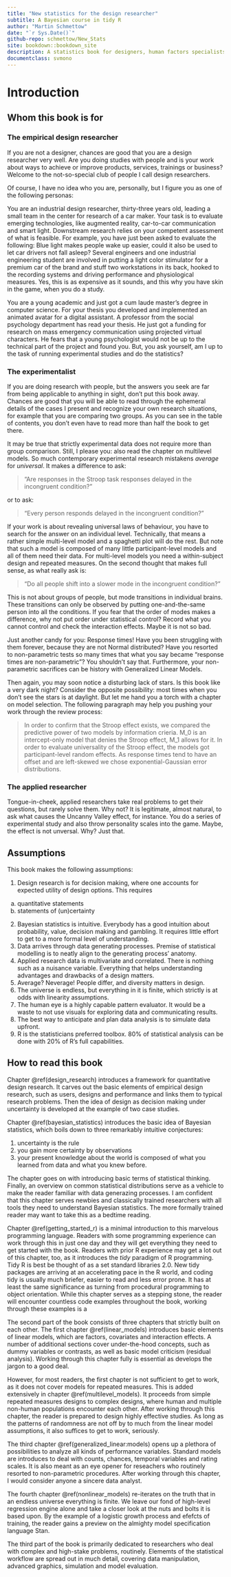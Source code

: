 ```yaml
---
title: "New statistics for the design researcher"
subtitle: A Bayesian course in tidy R
author: "Martin Schmettow"
date: "`r Sys.Date()`"
github-repo: schmettow/New_Stats
site: bookdown::bookdown_site
description: A statistics book for designers, human factors specialists, UX researchers,  applied psychologists and everyone else who works hard to make this world a better  place.
documentclass: svmono
---
```


# Introduction


## Whom this book is for

### The empirical design researcher

If you are not a designer, chances are good that you are a design researcher very well. Are you doing studies with people and is your work about ways to achieve or improve products, services, trainings or business? Welcome to the not-so-special  club of people I call design researchers. 

Of course, I have no idea who you are, personally, but I figure you as one of the following personas:

You are an industrial design researcher, thirty-three years old, leading a small team in the center for research of a car maker. Your task is to evaluate emerging technologies, like augmented reality, car-to-car communication and smart light. Downstream research relies on your competent assessment of what is feasible. For example, you have just been asked to evaluate the following: 
Blue light makes people wake up easier, could it also be used to let car drivers not fall asleep? Several engineers and one industrial engineering student are involved in putting a light color stimulator for a premium car of the brand and stuff two workstations in its back, hooked to the recording systems and driving performance and physiological measures. Yes, this is as expensive as it sounds, and this why you have skin in the game, when you do a study.

You are a young academic and just got a cum laude master’s degree in computer science. For your thesis you developed and implemented an animated avatar for a digital assistant. A professor from the social psychology department has read your thesis. He just got a funding for research on mass emergency communication using projected virtual characters. He fears that a young psychologist would not be up to the technical part of the project and found you. But, you ask yourself, am I up to the task of running experimental studies and do the statistics?


<!-- 42 -->



### The experimentalist

If you are doing research with people, but the answers you seek are far from being applicable to anything in sight, don't put this book away. Chances are good that you will be able to read through the ephemeral details of the cases I present and recognize your own research situations, for example that you are comparing two groups. As you can see in the table of contents, you don't even have to read more than half the book to get there. 

It may be true that strictly experimental data does not require more than group comparison. Still, I please you: also read the chapter on multilevel models. So much contemporary experimental research mistakens *average* for *universal*. It makes a difference to ask:

>"Are responses in the Stroop task responses delayed in the incongruent condition?"

or to ask:

>"Every person responds delayed in the incongruent condition?"

If your work is about revealing universal laws of behaviour, you have to search for the answer on an individual level. Technically, that means a rather simple multi-level model and a spaghetti plot will do the rest. But note that such a model is composed of many little participant-level models and all of them need their data. For multi-level models you need a within-subject design and repeated measures. On the second thought that makes full sense, as what really ask is:

>"Do all people shift into a slower mode in the incongruent condition?"

This is not about groups of people, but mode transitions in individual brains. These transitions can only be observed by putting one-and-the-same person into all the conditions. If you fear that the order of modes makes a difference, why not put order under statistical control? Record what you cannot control and check the interaction effects. Maybe it is not so bad.

Just another candy for you: Response times! Have you been struggling with them forever, because they are not Normal distributed? Have you resorted to non-parametric tests so many times that what you say became "response times are non-parametric"? You shouldn't say that. Furthermore, your non-parametric sacrifices can be history with Generalized Linear Models.

Then again, you may soon notice a disturbing lack of stars. Is this book like a very dark night? Consider the opposite possibility: most times when you don't see the stars is at daylight. But let me hand you a torch with a chapter on model selection. The following paragraph may help you pushing your work through the review process:

>In order to confirm that the Stroop effect exists, we compared the predictive power of two models by information crieria. M_0 is an intercept-only model that denies the Stroop effect, M_1 allows for it. In order to evaluate universality of the Stroop effect, the models got participant-level random effects. As response times tend to have an offset and are left-skewed we chose exponential-Gaussian error distributions.


### The applied researcher

Tongue-in-cheek, applied researchers take real problems to get their questions, but rarely solve them. Why not? It is legitimate, almost natural, to ask what causes the Uncanny Valley effect, for instance. You do a series of experimental study and also throw personality scales into the  game. Maybe, the effect is not unversal. Why? Just that.

<!-- 43 -->




## Assumptions

This book makes the following assumptions:

1.	Design research is for decision making, where one accounts for expected utility of design options. This requires
   a.	quantitative statements
   b.	statements of (un)certainty
2.	Bayesian statistics is intuitive. Everybody has a good intuition about probability, value, decision making and gambling. It requires little effort to get to a more formal level of understanding.
3.	Data arrives through data generating processes. Premise of statistical modelling is to neatly align to the generating process’ anatomy.
4.	Applied research data is multivariate and correlated. There is nothing such as a nuisance variable. Everything that helps understanding advantages and drawbacks of a design matters.
5.	Average? Neverage! People differ, and diversity matters in design.
6.	The universe is endless, but everything in it is finite, which strictly is at odds with linearity assumptions. 
7.	The human eye is a highly capable pattern evaluator. It would be a waste to not use visuals for exploring data and communicating results.
8.	The best way to anticipate and plan data analysis is to simulate data upfront.
9.	R is the statisticians preferred toolbox. 80% of statistical analysis can be done with 20% of R’s full capabilities.


## How to read this book

Chapter \@ref(design_research) introduces a framework for quantitative design research. It carves out the basic elements of empirical design research, such as users, designs and performance and links them to typical research problems. Then the idea of design as decision making under uncertainty is developed at the example of two case studies.

Chapter \@ref(bayesian_statistics) introduces the basic idea of Bayesian statistics, which boils down to three remarkably intuitive conjectures:

1. uncertainty is the rule
2. you gain more certainty by observations
3. your present knowledge about the world is composed of what you learned from data and what you knew before.

The chapter goes on with introducing basic terms of statistical thinking. Finally, an overview on common statistical distributions serve as a vehicle to make the reader familiar with data generazing processes. I am confident that this chapter serves newbies and classically trained researchers with all tools they need to understand Bayesian statistics. The more formally trained reader may want to take this as a bedtime reading.

Chapter \@ref(getting_started_r) is a minimal introduction to this marvelous programming language. Readers with some programming experience can work through this in just one day and they will get everything they need to get started with the book. Readers with prior R experience may get a lot out of this chapter, too, as it introduces the *tidy* paradigm of R programming. Tidy R is best be thought of as a set standard libraries 2.0. New tidy packages are arriving at an accelerating pace in the R world, and coding tidy is usually much briefer, easier to read and less error prone. It has at least the same significance as turning from procedural programming to object orientation. While this chapter serves as a stepping stone, the reader will encounter countless code examples throughout the book, working through these examples is a 

The second part of the book consists of three chapters that strictly built on each other. The first chapter \@ref(linear_models) introduces basic elements of linear models, which are factors, covariates and interaction effects. A number of additional sections cover under-the-hood concepts, such as dummy variables or contrasts, as well as basic model criticism (residual analysis). Working through this chapter fully is essential as develops the jargon to a good deal. 

However, for most readers, the first chapter is not sufficient to get to work, as it does not cover models for repeated measures. This is added extensively in chapter \@ref(multilevel_models). It proceeds from simple repeated measures designs to complex designs, where human and multiple non-human populations encounter each other. After working through this chapter, the reader is prepared to design highly effective studies. As long as the patterns of randomness are not off by to much from the linear model assumptions, it also suffices to get to work, seriously.

The third chapter \@ref(generalized_linear:models)  opens up a plethora of possibilities to analyze all kinds of performance variables. Standard models are introduces to deal with counts, chances, temporal variables and rating scales. It is also meant as an eye opener for reseachers who routinely resorted to non-parametric procedures. After working through this chapter, I would consider anyone a sincere data analyst.   

The fourth chapter \@ref(nonlinear_models) re-iterates on the truth that in an endless universe everything is finite. We leave our fond of high-level regression engine alone and take a closer look at the nuts and bolts it is based upon. By the example of a logistic growth process and efefcts of training, the reader gains a preview on the almighty model specification language Stan.

The third part of the book is primarily dedicated to researchers who deal with complex and high-stake problems, routinely. Elememts of the statistical workflow are spread out in much detail, covering data manipulation, advanced graphics, simulation and model evaluation.

<!--
re-organize the reading guide into three learning routes:

+ learning R
+ learning statistical modelling
+ learning doing effective research

for all routes, distinguish between reader types, perhaps make a cross table
-->

